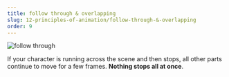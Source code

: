 ```yaml
---
title: follow through & overlapping
slug: 12-principles-of-animation/follow-through-&-overlapping
order: 9
---
```


<SlideTemplate title="follow through & overlapping" >

![follow through](/gif/overlapping.gif)

If your character is running across the scene and then stops, all other parts
continue to move for a few frames. **Nothing stops all at once**.

</SlideTemplate>
